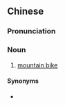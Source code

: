 {{also|登山车}}
==Chinese==
{{zh-forms|s=登山车|type=21}}

===Pronunciation===
{{zh-pron
|m=dēngshānchē
|c=dang1 saan1 ce1
|cat=n
}}

===Noun===
{{zh-noun}}

# [[mountain bike]]

====Synonyms====
* {{zh-l|山地車}}